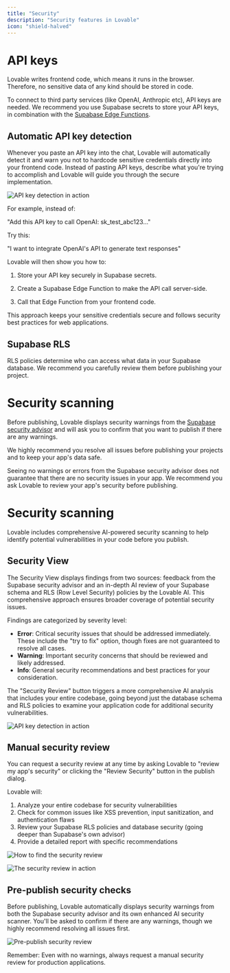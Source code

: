 ```yaml
---
title: "Security"
description: "Security features in Lovable"
icon: "shield-halved"
---
```


# API keys

Lovable writes frontend code, which means it runs in the browser. Therefore, no sensitive data of any kind should be stored in code.

To connect to third party services (like OpenAI, Anthropic etc), API keys are needed. We recommend you use Supabase secrets to store your API keys, in combination with the [Supabase Edge Functions](https://docs.lovable.dev/integrations/supabase#edge-functions).

## Automatic API key detection

Whenever you paste an API key into the chat, Lovable will automatically detect it and warn you not to hardcode sensitive credentials directly into your frontend code. Instead of pasting API keys, describe what you're trying to accomplish and Lovable will guide you through the secure implementation.

![API key detection in action](/assets/features/images/API-key-detection.png)

For example, instead of:

"Add this API key to call OpenAI: sk_test_abc123..."

Try this:

"I want to integrate OpenAI's API to generate text responses"

Lovable will then show you how to:

1. Store your API key securely in Supabase secrets.

2. Create a Supabase Edge Function to make the API call server-side.

3. Call that Edge Function from your frontend code.

This approach keeps your sensitive credentials secure and follows security best practices for web applications.

## Supabase RLS

RLS policies determine who can access what data in your Supabase database. We recommend you carefully review them before publishing your project.

# Security scanning

Before publishing, Lovable displays security warnings from the [Supabase security advisor](https://supabase.com/docs/guides/database/database-advisors?queryGroups=lint&lint=0002_auth_users_exposed) and  will ask you to confirm that you want to publish if there are any warnings.

We highly recommend you resolve all issues before publishing your projects and to keep your app's data safe.

<Info>
  Seeing no warnings or errors from the Supabase security advisor does not guarantee that there are no security issues in your app. We recommend you ask Lovable to review your app's security before publishing.
</Info>

# Security scanning

Lovable includes comprehensive AI-powered security scanning to help identify potential vulnerabilities in your code before you publish.

## Security View

The Security View displays findings from two sources: feedback from the Supabase security advisor and an in-depth AI review of your Supabase schema and RLS (Row Level Security) policies by the Lovable AI. This comprehensive approach ensures broader coverage of potential security issues.

Findings are categorized by severity level:
- **Error**: Critical security issues that should be addressed immediately. These include the "try to fix" option, though fixes are not guaranteed to resolve all cases.
- **Warning**: Important security concerns that should be reviewed and likely addressed.
- **Info**: General security recommendations and best practices for your consideration.

The "Security Review" button triggers a more comprehensive AI analysis that includes your entire codebase, going beyond just the database schema and RLS policies to examine your application code for additional security vulnerabilities.

![API key detection in action](/assets/features/images/security-view.png)

## Manual security review

You can request a security review at any time by asking Lovable to "review my app's security" or clicking the "Review Security" button in the publish dialog.

Lovable will:

1. Analyze your entire codebase for security vulnerabilities
2. Check for common issues like XSS prevention, input sanitization, and authentication flaws
3. Review your Supabase RLS policies and database security (going deeper than Supabase's own advisor)
4. Provide a detailed report with specific recommendations

![How to find the security review](/assets/features/images/find-security-review.png)

![The security review in action](/assets/features/images/security-review-in-action.png)

## Pre-publish security checks

Before publishing, Lovable automatically displays security warnings from both the Supabase security advisor and its own enhanced AI security scanner. You'll be asked to confirm if there are any warnings, though we highly recommend resolving all issues first.

![Pre-publish security review](/assets/features/images/pre-publish-security-review.png)

<Warning>
Remember: Even with no warnings, always request a manual security review for production applications.
</Warning>